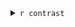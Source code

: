 

<details>
  <summary>`r contrast`</summary>


```r

diff.plots <- DiffAnal.plot(dataset.SE, hypothesis=contrast, Adj.pvalue.cutoff = dataset.SE@metadata[["DiffExpAnal"]][["Adj.pvalue.cutoff"]], FC.cutoff = dataset.SE@metadata[["DiffExpAnal"]][["abs.FC.cutoff"]])
```
### Results {.tabset}

#### Pvalue

```r
diff.plots$Pvalue.hist
```

#### MAplot


```r
diff.plots$MA.plot
```

#### Volcano plot


```r
diff.plots$Volcano.plot
```

#### Table

```r

  reactable(dataset.SE@metadata[["DiffExpAnal"]][["DEF"]][[contrast]],
            defaultPageSize = 6, searchable = TRUE, paginationType = "simple",
            columns = list(
              logFC = colDef(
                  style = function(value) {
                      color <- if (value >= 0) {
                        "#008000"
                      } else if (value < 0) {
                        "#e00000"
                      }
                      list(fontWeight = 600, color = color)
                  }
                )
              )
            )

  # DT::datatable(matrix())
  # cat(knitr::knit_print(
  #   DT::datatable(FlomicsMultiAssay@ExperimentList[[paste0(data,".filtred")]]@metadata[["DiffExpAnal"]][["DEF"]][[contrast]][1:100,]), width = "100%"))
  
```



</details>


